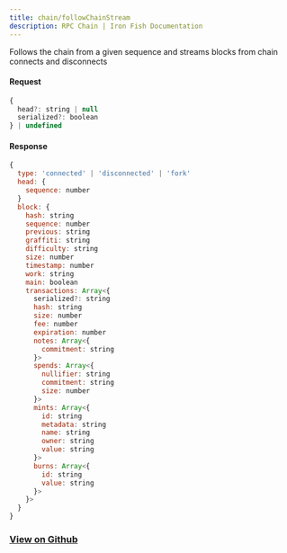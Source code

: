 ```yaml
---
title: chain/followChainStream
description: RPC Chain | Iron Fish Documentation
---
```


Follows the chain from a given sequence and streams blocks from chain connects and disconnects

#### Request

```js
{
  head?: string | null
  serialized?: boolean
} | undefined
```

#### Response

```js
{
  type: 'connected' | 'disconnected' | 'fork'
  head: {
    sequence: number
  }
  block: {
    hash: string
    sequence: number
    previous: string
    graffiti: string
    difficulty: string
    size: number
    timestamp: number
    work: string
    main: boolean
    transactions: Array<{
      serialized?: string
      hash: string
      size: number
      fee: number
      expiration: number
      notes: Array<{
        commitment: string
      }>
      spends: Array<{
        nullifier: string
        commitment: string
        size: number
      }>
      mints: Array<{
        id: string
        metadata: string
        name: string
        owner: string
        value: string
      }>
      burns: Array<{
        id: string
        value: string
      }>
    }>
  }
}
```

### [View on Github](https://github.com/iron-fish/ironfish/blob/master/ironfish/src/rpc/routes/chain/followChainStream.ts)
